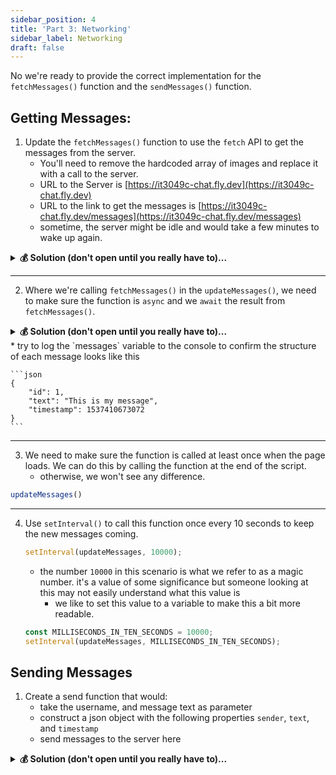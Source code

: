 ```yaml
---
sidebar_position: 4
title: 'Part 3: Networking'
sidebar_label: Networking
draft: false
---
```


No we're ready to provide the correct implementation for the `fetchMessages()` function and the `sendMessages()` function.

## Getting Messages:

1. Update the `fetchMessages()` function to use the `fetch` API to get the messages from the server.
    * You'll need to remove the hardcoded array of images and replace it with a call to the server.
    * URL to the Server is [https://it3049c-chat.fly.dev](https://it3049c-chat.fly.dev)
    * URL to the link to get the messages is [https://it3049c-chat.fly.dev/messages](https://it3049c-chat.fly.dev/messages)
    * sometime, the server might be idle and would take a few minutes to wake up again.

<details>
  <summary markdown="span"><strong>💰 Solution (don't open until you really have to)...</strong></summary>

Using Fetch API
<Tabs>
    <TabItem value="fetch" label="with `.then` callbacks">

```js
const serverURL = `https://it3049c-chat.fly.dev/messages`;

function fetchMessages() {
    return fetch(serverURL)
        .then( response => response.json())
}
```

    </TabItem>

    <TabItem value="jquery" label="with async/await">

```js
const serverURL = `https://it3049c-chat.fly.dev/messages`;

function fetchMessages() {
    const response = await fetch(serverURL);
    return response.json();
}
```

    </TabItem>
</Tabs>

</details>

---

2. Where we're calling `fetchMessages()` in the `updateMessages()`, we need to make sure the function is `async` and we `await` the result from `fetchMessages()`.

<details>
  <summary markdown="span"><strong>💰 Solution (don't open until you really have to)...</strong></summary>

```js
async function updateMessages() {
    // Fetch Messages
    const messages = await fetchMessages();

    // Loop over the messages. Inside the loop we will
        // get each message
        // format it
        // add it to the chatbox
}
```
</details>
    * try to log the `messages` variable to the console to confirm the structure of each message looks like this

    ```json
    {
        "id": 1,
        "text": "This is my message",
        "timestamp": 1537410673072
    }
    ```
---

3. We need to make sure the function is called at least once when the page loads. We can do this by calling the function at the end of the script.
    * otherwise, we won't see any difference.

```js
updateMessages()
```
---

4. Use `setInterval()` to call this function once every 10 seconds to keep the new messages coming.

    ```js
    setInterval(updateMessages, 10000);
    ```
    * the number `10000` in this scenario is what we refer to as a magic number. it's a value of some significance but someone looking at this may not easily understand what this value is
        * we like to set this value to a variable to make this a bit more readable.
    ```js
    const MILLISECONDS_IN_TEN_SECONDS = 10000;
    setInterval(updateMessages, MILLISECONDS_IN_TEN_SECONDS);
    ```

## Sending Messages
1. Create a send function that would:
    * take the username, and message text as parameter
    * construct a json object with the following properties `sender`, `text`, and `timestamp`
    * send messages to the server here

<details>
  <summary markdown="span"><strong>💰 Solution (don't open until you really have to)...</strong></summary>


```js
function sendMessages(username, text) {
    const newMessage = {
        sender: username,
        text: text,
        timestamp: new Date()
    }

    fetch (serverURL, {
        method: `POST`,
        headers: {
            'Content-Type': 'application/json'
        },
        body: JSON.stringify(newMessage)
    });
}
```
</details>
